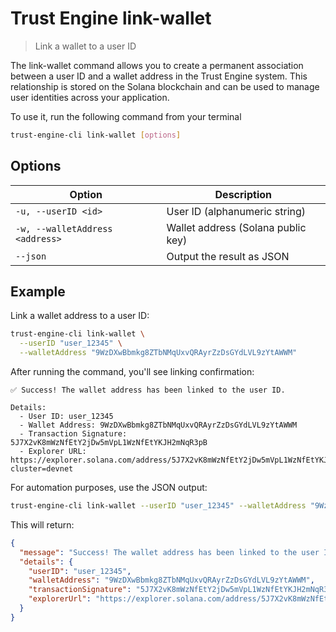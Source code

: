 # Trust Engine link-wallet

> Link a wallet to a user ID

The link-wallet command allows you to create a permanent association between a user ID and a wallet address in the Trust Engine system. This relationship is stored on the Solana blockchain and can be used to manage user identities across your application.

To use it, run the following command from your terminal

```bash
trust-engine-cli link-wallet [options]
```

## Options

| Option                      | Description                            |
| --------------------------- | -------------------------------------- |
| `-u, --userID <id>`         | User ID (alphanumeric string)          |
| `-w, --walletAddress <address>` | Wallet address (Solana public key) |
| `--json`                    | Output the result as JSON              |

## Example

Link a wallet address to a user ID:

```bash
trust-engine-cli link-wallet \
  --userID "user_12345" \
  --walletAddress "9WzDXwBbmkg8ZTbNMqUxvQRAyrZzDsGYdLVL9zYtAWWM"
```

After running the command, you'll see linking confirmation:

```
✅ Success! The wallet address has been linked to the user ID.

Details:
  - User ID: user_12345
  - Wallet Address: 9WzDXwBbmkg8ZTbNMqUxvQRAyrZzDsGYdLVL9zYtAWWM
  - Transaction Signature: 5J7X2vK8mWzNfEtY2jDw5mVpL1WzNfEtYKJH2mNqR3pB
  - Explorer URL: https://explorer.solana.com/address/5J7X2vK8mWzNfEtY2jDw5mVpL1WzNfEtYKJH2mNqR3pB?cluster=devnet
```

For automation purposes, use the JSON output:

```bash
trust-engine-cli link-wallet --userID "user_12345" --walletAddress "9WzDXwBbmkg8ZTbNMqUxvQRAyrZzDsGYdLVL9zYtAWWM" --json
```

This will return:

```json
{
  "message": "Success! The wallet address has been linked to the user ID.",
  "details": {
    "userID": "user_12345",
    "walletAddress": "9WzDXwBbmkg8ZTbNMqUxvQRAyrZzDsGYdLVL9zYtAWWM",
    "transactionSignature": "5J7X2vK8mWzNfEtY2jDw5mVpL1WzNfEtYKJH2mNqR3pB",
    "explorerUrl": "https://explorer.solana.com/address/5J7X2vK8mWzNfEtY2jDw5mVpL1WzNfEtYKJH2mNqR3pB?cluster=devnet"
  }
}
```

